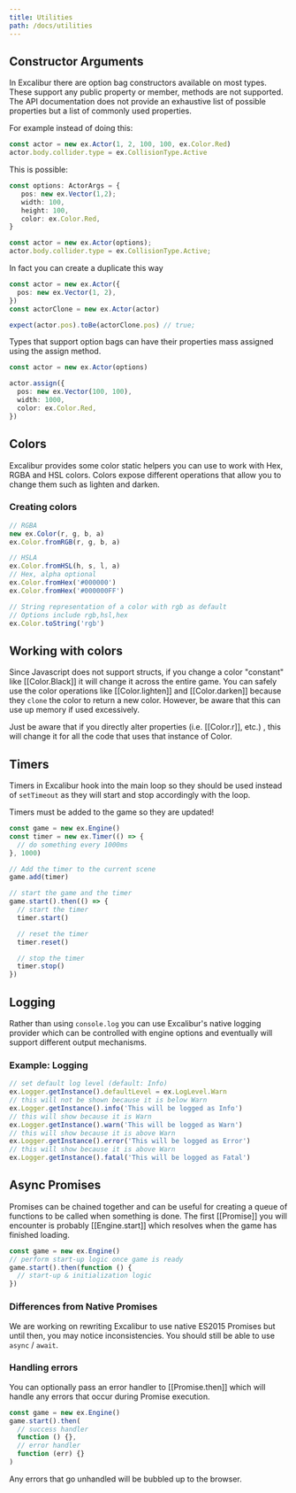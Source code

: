 ```yaml
---
title: Utilities
path: /docs/utilities
---
```


## Constructor Arguments

In Excalibur there are option bag constructors available on most types. These support any public property or member, methods are not supported. The API documentation does not provide an exhaustive list of possible properties but a list of commonly used properties.

For example instead of doing this:

```typescript
const actor = new ex.Actor(1, 2, 100, 100, ex.Color.Red)
actor.body.collider.type = ex.CollisionType.Active
```

This is possible:

```typescript
const options: ActorArgs = {
   pos: new ex.Vector(1,2);
   width: 100,
   height: 100,
   color: ex.Color.Red,
}

const actor = new ex.Actor(options);
actor.body.collider.type = ex.CollisionType.Active;
```

In fact you can create a duplicate this way

```typescript
const actor = new ex.Actor({
  pos: new ex.Vector(1, 2),
})
const actorClone = new ex.Actor(actor)

expect(actor.pos).toBe(actorClone.pos) // true;
```

Types that support option bags can have their properties mass assigned using the assign method.

```typescript
const actor = new ex.Actor(options)

actor.assign({
  pos: new ex.Vector(100, 100),
  width: 1000,
  color: ex.Color.Red,
})
```

## Colors

Excalibur provides some color static helpers you can use to work with Hex, RGBA and HSL colors. Colors expose different operations that allow you to change them such as lighten and darken.

### Creating colors

```js
// RGBA
new ex.Color(r, g, b, a)
ex.Color.fromRGB(r, g, b, a)

// HSLA
ex.Color.fromHSL(h, s, l, a)
// Hex, alpha optional
ex.Color.fromHex('#000000')
ex.Color.fromHex('#000000FF')

// String representation of a color with rgb as default
// Options include rgb,hsl,hex
ex.Color.toString('rgb')
```

## Working with colors

Since Javascript does not support structs, if you change a color "constant" like [[Color.Black]]
it will change it across the entire game. You can safely use the color operations
like [[Color.lighten]] and [[Color.darken]] because they `clone` the color to
return a new color. However, be aware that this can use up memory if used excessively.

Just be aware that if you directly alter properties (i.e. [[Color.r]], etc.) , this will change it
for all the code that uses that instance of Color.

## Timers

Timers in Excalibur hook into the main loop so they should be used instead of `setTimeout` as they will
start and stop accordingly with the loop.

<Note>

Timers must be added to the game so they are updated!

</Note>

```js
const game = new ex.Engine()
const timer = new ex.Timer(() => {
  // do something every 1000ms
}, 1000)

// Add the timer to the current scene
game.add(timer)

// start the game and the timer
game.start().then(() => {
  // start the timer
  timer.start()

  // reset the timer
  timer.reset()

  // stop the timer
  timer.stop()
})
```

## Logging

Rather than using `console.log` you can use Excalibur's native logging provider which can be controlled
with engine options and eventually will support different output mechanisms.

### Example: Logging

```js
// set default log level (default: Info)
ex.Logger.getInstance().defaultLevel = ex.LogLevel.Warn
// this will not be shown because it is below Warn
ex.Logger.getInstance().info('This will be logged as Info')
// this will show because it is Warn
ex.Logger.getInstance().warn('This will be logged as Warn')
// this will show because it is above Warn
ex.Logger.getInstance().error('This will be logged as Error')
// this will show because it is above Warn
ex.Logger.getInstance().fatal('This will be logged as Fatal')
```

## Async Promises

Promises can be chained together and can be useful for creating a queue
of functions to be called when something is done.
The first [[Promise]] you will encounter is probably [[Engine.start]]
which resolves when the game has finished loading.

```js
const game = new ex.Engine()
// perform start-up logic once game is ready
game.start().then(function () {
  // start-up & initialization logic
})
```

### Differences from Native Promises

We are working on rewriting Excalibur to use native ES2015 Promises but until then,
you may notice inconsistencies. You should still be able to use `async` / `await`.

### Handling errors

You can optionally pass an error handler to [[Promise.then]] which will handle
any errors that occur during Promise execution.

```js
const game = new ex.Engine()
game.start().then(
  // success handler
  function () {},
  // error handler
  function (err) {}
)
```

Any errors that go unhandled will be bubbled up to the browser.
